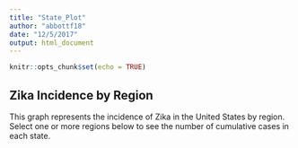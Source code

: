 ```yaml
---
title: "State_Plot"
author: "abbottf18"
date: "12/5/2017"
output: html_document
---
```


```r
knitr::opts_chunk$set(echo = TRUE)
```

## Zika Incidence by Region 

This graph represents the incidence of Zika in the United States by region. Select one or more regions below to see the number of cumulative cases in each state. 